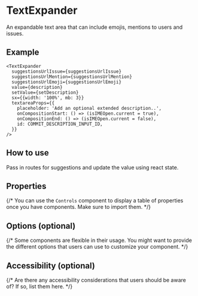 
<Meta of={TextExpander} />

# TextExpander

An expandable text area that can include emojis, mentions to users and issues.

## Example

```
<TextExpander
  suggestionsUrlIssue={suggestionsUrlIssue}
  suggestionsUrlMention={suggestionsUrlMention}
  suggestionsUrlEmoji={suggestionsUrlEmoji}
  value={description}
  setValue={setDescription}
  sx={{width: '100%', mb: 3}}
  textareaProps={{
    placeholder: 'Add an optional extended description..',
    onCompositionStart: () => (isIMEOpen.current = true),
    onCompositionEnd: () => (isIMEOpen.current = false),
    id: COMMIT_DESCRIPTION_INPUT_ID,
  }}
/>
```

## How to use

Pass in routes for suggestions and update the value using react state.

## Properties

{/* You can use the `Controls` component to display a table of properties once you have components. Make sure to import them. */}

<Controls of={TextExpander.TextExpanderExample} />

## Options (optional)

{/* Some components are flexible in their usage. You might want to provide the different options that users can use to customize your component. */}

## Accessibility (optional)

{/* Are there any accessibility considerations that users should be aware of? If so, list them here. */}
